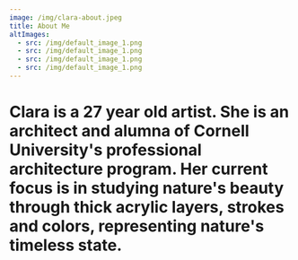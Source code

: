 ```yaml
---
image: /img/clara-about.jpeg
title: About Me
altImages:
  - src: /img/default_image_1.png
  - src: /img/default_image_1.png
  - src: /img/default_image_1.png
  - src: /img/default_image_1.png
---
```


# Clara is a 27 year old artist. She is an architect and alumna of Cornell University's professional architecture program. Her current focus is in studying nature's beauty through thick acrylic layers, strokes and colors, representing nature's timeless state.
